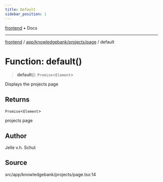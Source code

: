 ```yaml
---
title: Default
sidebar_position: 1
---
```


[frontend](../../../../..) • Docs

***

[frontend](../../../../..) / [app/knowledgebank/projects/page](..) / default

# Function: default()

> **default**(): `Promise`\<`Element`\>

Displays the projects page

## Returns

`Promise`\<`Element`\>

projects page

## Author

Jelle v.h. Schut

## Source

src/app/knowledgebank/projects/page.tsx:14
